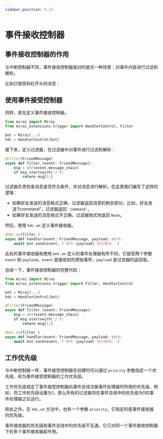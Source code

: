 ```yaml
---
sidebar_position: 5.13
---
```


# 事件接收控制器

## 事件接收控制器的作用

与中断控制器不同，事件接收控制器面对的是另一种场景：对事件内容进行过滤和解析。

比如只接受斜杠开头的消息：

<ChatBox>
  <ChatMessage name="忘忧北萱草" msg="command" />
  <ChatMessage name="忘忧北萱草" msg="/command" />
  <ChatMessage name="Yiri" msg="命令 command 执行成功。" />
</ChatBox>

## 使用事件接受控制器

同样，首先定义事件接收控制器。

```python
from mirai import Mirai
from mirai_extensions.trigger import HandlerControl, Filter

bot = Mirai(...)
hdc = HandlerControl(bot)
```

接下来，定义过滤器，在过滤器中对事件进行过滤和解析：

```python
@Filter(FriendMessage)
async def filter_(event: FriendMessage):
    msg = str(event.message_chain)
    if msg.startswith('/'):
        return msg[1:]
```

过滤器负责检查消息是否符合条件，并对消息进行解析。在这里我们编写了这样的逻辑：

- 如果好友发送的消息格式正确，过滤器返回消息的剩余部分。比如，好友发送“/command”，过滤器返回 `'command'`。
- 如果好友发送的消息格式不正确，过滤器隐式地返回 `None`。

然后，使用 `hdc.on` 定义事件接收器。

```python
@hdc.on(filter_)
async def handler(event: FriendMessage, payload: str):
    await bot.send(event, f'命令 {payload} 执行成功。')
```

此处的事件接收器和使用 `bot.on` 定义的事件处理器有所不同，它接受两个参数 `event` 和 `payload`。`event` 是接收到的原始事件，`payload` 是过滤器的返回值。

总结一下，事件接收控制器的完整代码：

```python
from mirai import Mirai
from mirai_extensions.trigger import Filter, HandlerControl

bot = Mirai(...)
hdc = HandlerControl(bot)

@Filter(FriendMessage)
async def filter_(event: FriendMessage):
    msg = str(event.message_chain)
    if msg.startswith('/'):
        return msg[1:]

@hdc.on(filter_)
async def handler(event: FriendMessage, payload: str):
    await bot.send(event, f'命令 {payload} 执行成功。')
```

## 工作优先级

与中断控制器一样，事件接受控制器在创建时可以通过 `priority` 参数指定一个优先级，称为事件接受控制器的工作优先级。

工作优先级规定了事件接受控制器向事件总线注册事件处理器时所用的优先级。例如，将工作优先级设置为1，那么所有的过滤器将在事件总线中的优先级为0的事件处理器之后运行。

除此之外，在 `hdc.on` 方法中，也有一个参数 `priority`，它指定的是事件接收器的优先级。

事件接收器的优先级和事件总线中的优先级不互通，它只对同一个事件接收控制器下的多个事件接收器起作用。
